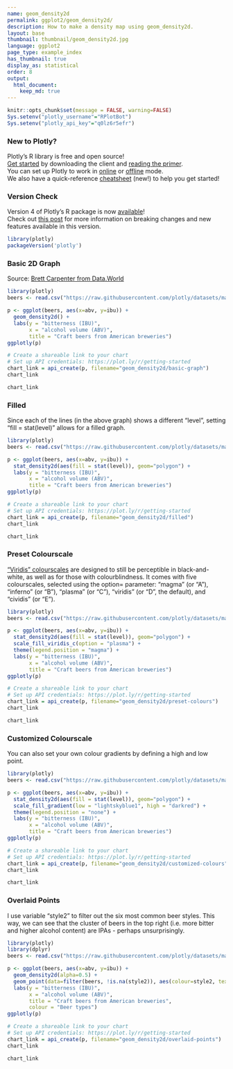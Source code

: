 ```yaml
---
name: geom_density2d
permalink: ggplot2/geom_density2d/
description: How to make a density map using geom_density2d.
layout: base
thumbnail: thumbnail/geom_density2d.jpg
language: ggplot2
page_type: example_index
has_thumbnail: true
display_as: statistical
order: 8
output:
  html_document:
    keep_md: true
---
```


```r
knitr::opts_chunk$set(message = FALSE, warning=FALSE)
Sys.setenv("plotly_username"="RPlotBot")
Sys.setenv("plotly_api_key"="q0lz6r5efr")
```

### New to Plotly?

Plotly's R library is free and open source!<br>
[Get started](https://plot.ly/r/getting-started/) by downloading the client and [reading the primer](https://plot.ly/r/getting-started/).<br>
You can set up Plotly to work in [online](https://plot.ly/r/getting-started/#hosting-graphs-in-your-online-plotly-account) or [offline](https://plot.ly/r/offline/) mode.<br>
We also have a quick-reference [cheatsheet](https://images.plot.ly/plotly-documentation/images/r_cheat_sheet.pdf) (new!) to help you get started!

### Version Check

Version 4 of Plotly's R package is now [available](https://plot.ly/r/getting-started/#installation)!<br>
Check out [this post](http://moderndata.plot.ly/upgrading-to-plotly-4-0-and-above/) for more information on breaking changes and new features available in this version.

```r
library(plotly)
packageVersion('plotly')
```

### Basic 2D Graph
Source: [Brett Carpenter from Data.World](https://data.world/brettcarpenter/craft-beer-data)

```r
library(plotly)
beers <- read.csv("https://raw.githubusercontent.com/plotly/datasets/master/beers.csv", stringsAsFactors = FALSE)

p <- ggplot(beers, aes(x=abv, y=ibu)) +
  geom_density2d() +
  labs(y = "bitterness (IBU)",
       x = "alcohol volume (ABV)",
       title = "Craft beers from American breweries")
ggplotly(p)

# Create a shareable link to your chart
# Set up API credentials: https://plot.ly/r/getting-started
chart_link = api_create(p, filename="geom_density2d/basic-graph")
chart_link
```

```r
chart_link
```

### Filled
Since each of the lines (in the above graph) shows a different "level", setting "fill = stat(level)" allows for a filled graph.

```r
library(plotly)
beers <- read.csv("https://raw.githubusercontent.com/plotly/datasets/master/beers.csv", stringsAsFactors = FALSE)

p <- ggplot(beers, aes(x=abv, y=ibu)) +
  stat_density2d(aes(fill = stat(level)), geom="polygon") +
  labs(y = "bitterness (IBU)",
       x = "alcohol volume (ABV)",
       title = "Craft beers from American breweries")
ggplotly(p)

# Create a shareable link to your chart
# Set up API credentials: https://plot.ly/r/getting-started
chart_link = api_create(p, filename="geom_density2d/filled")
chart_link
```

```r
chart_link
```

### Preset Colourscale
["Viridis" colourscales](https://ggplot2.tidyverse.org/reference/scale_viridis.html) are designed to still be perceptible in black-and-white, as well as for those with colourblindness. It comes with five colourscales, selected using the option= parameter: "magma" (or "A"), "inferno" (or "B"), "plasma" (or "C"), "viridis" (or "D", the default), and "cividis" (or "E").

```r
library(plotly)
beers <- read.csv("https://raw.githubusercontent.com/plotly/datasets/master/beers.csv", stringsAsFactors = FALSE)

p <- ggplot(beers, aes(x=abv, y=ibu)) +
  stat_density2d(aes(fill = stat(level)), geom="polygon") +
  scale_fill_viridis_c(option = "plasma") +
  theme(legend.position = "magma") +
  labs(y = "bitterness (IBU)",
       x = "alcohol volume (ABV)",
       title = "Craft beers from American breweries")
ggplotly(p)

# Create a shareable link to your chart
# Set up API credentials: https://plot.ly/r/getting-started
chart_link = api_create(p, filename="geom_density2d/preset-colours")
chart_link
```

```r
chart_link
```

### Customized Colourscale
You can also set your own colour gradients by defining a high and low point.
```r
library(plotly)
beers <- read.csv("https://raw.githubusercontent.com/plotly/datasets/master/beers.csv", stringsAsFactors = FALSE)

p <- ggplot(beers, aes(x=abv, y=ibu)) +
  stat_density2d(aes(fill = stat(level)), geom="polygon") +
  scale_fill_gradient(low = "lightskyblue1", high = "darkred") +
  theme(legend.position = "none") +
  labs(y = "bitterness (IBU)",
       x = "alcohol volume (ABV)",
       title = "Craft beers from American breweries")
ggplotly(p)

# Create a shareable link to your chart
# Set up API credentials: https://plot.ly/r/getting-started
chart_link = api_create(p, filename="geom_density2d/customized-colours")
chart_link
```

```r
chart_link
```

### Overlaid Points
I use variable "style2" to filter out the six most common beer styles. This way, we can see that the cluster of beers in the top right (i.e. more bitter and higher alcohol content) are IPAs - perhaps unsurprisingly.

```r
library(plotly)
library(dplyr)
beers <- read.csv("https://raw.githubusercontent.com/plotly/datasets/master/beers.csv", stringsAsFactors = FALSE)

p <- ggplot(beers, aes(x=abv, y=ibu)) +
  geom_density2d(alpha=0.5) +
  geom_point(data=filter(beers, !is.na(style2)), aes(colour=style2, text = label), alpha=0.3) +
  labs(y = "bitterness (IBU)",
       x = "alcohol volume (ABV)",
       title = "Craft beers from American breweries",
       colour = "Beer types")
ggplotly(p)

# Create a shareable link to your chart
# Set up API credentials: https://plot.ly/r/getting-started
chart_link = api_create(p, filename="geom_density2d/overlaid-points")
chart_link
```

```r
chart_link
```

